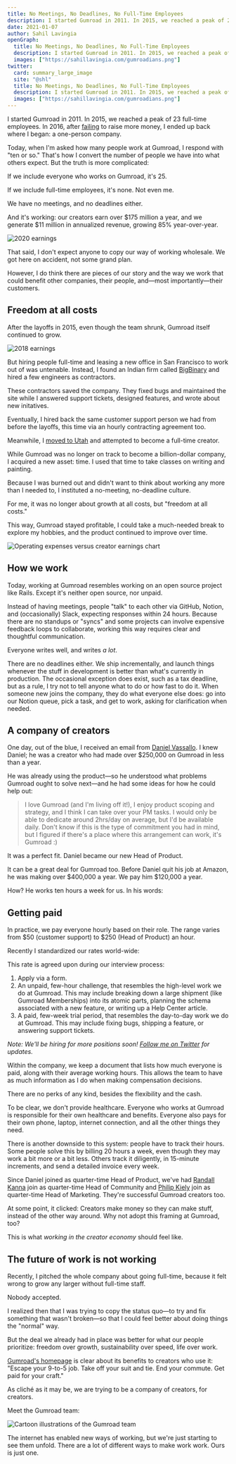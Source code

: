 ```yaml
---
title: No Meetings, No Deadlines, No Full-Time Employees
description: I started Gumroad in 2011. In 2015, we reached a peak of 23 full-time employees. In 2016, after failing to raise more money, I ended up back where I began - a one-person company.
date: 2021-01-07
author: Sahil Lavingia
openGraph:
  title: No Meetings, No Deadlines, No Full-Time Employees
  description: I started Gumroad in 2011. In 2015, we reached a peak of 23 full-time employees. In 2016, after failing to raise more money, I ended up back where I began - a one-person company.
  images: ["https://sahillavingia.com/gumroadians.png"]
twitter:
  card: summary_large_image
  site: "@shl"
  title: No Meetings, No Deadlines, No Full-Time Employees
  description: I started Gumroad in 2011. In 2015, we reached a peak of 23 full-time employees. In 2016, after failing to raise more money, I ended up back where I began - a one-person company.
  images: ["https://sahillavingia.com/gumroadians.png"]
---
```


I started Gumroad in 2011. In 2015, we reached a peak of 23 full-time employees. In 2016, after [failing](/reflecting) to raise more money, I ended up back where I began: a one-person company.

Today, when I'm asked how many people work at Gumroad, I respond with "ten or so." That's how I convert the number of people we have into what others expect. But the truth is more complicated:

If we include everyone who works on Gumroad, it's 25.

If we include full-time employees, it's none. Not even me.

We have no meetings, and no deadlines either.

And it's working: our creators earn over $175 million a year, and we generate $11 million in annualized revenue, growing 85% year-over-year.

<Image src="/2020-earnings.png" alt="2020 earnings" />

That said, I don't expect anyone to copy our way of working wholesale. We got here on accident, not some grand plan.

However, I do think there are pieces of our story and the way we work that could benefit other companies, their people, and—most importantly—their customers.

## Freedom at all costs

After the layoffs in 2015, even though the team shrunk, Gumroad itself continued to grow.

<Image src="/2018-earnings.png" alt="2018 earnings" />

But hiring people full-time and leasing a new office in San Francisco to work out of was untenable. Instead, I found an Indian firm called [BigBinary](https://bigbinary.com/) and hired a few engineers as contractors.

These contractors saved the company. They fixed bugs and maintained the site while I answered support tickets, designed features, and wrote about new initatives.

Eventually, I hired back the same customer support person we had from before the layoffs, this time via an hourly contracting agreement too.

Meanwhile, I [moved to Utah](/bubble) and attempted to become a full-time creator.

While Gumroad was no longer on track to become a billion-dollar company, I acquired a new asset: time. I used that time to take classes on writing and painting.

Because I was burned out and didn't want to think about working any more than I needed to, I instituted a no-meeting, no-deadline culture.

For me, it was no longer about growth at all costs, but "freedom at all costs."

This way, Gumroad stayed profitable, I could take a much-needed break to explore my hobbies, and the product continued to improve over time.

<Image src="/operating.png" alt="Operating expenses versus creator earnings chart" />

## How we work

Today, working at Gumroad resembles working on an open source project like Rails. Except it's neither open source, nor unpaid.

Instead of having meetings, people "talk" to each other via GitHub, Notion, and (occasionally) Slack, expecting responses within 24 hours. Because there are no standups or "syncs" and some projects can involve expensive feedback loops to collaborate, working this way requires clear and thoughtful communication.

Everyone writes well, and writes *a lot*.

There are no deadlines either. We ship incrementally, and launch things whenever the stuff in development is better than what's currently in production. The occasional exception does exist, such as a tax deadline, but as a rule, I try not to tell anyone what to do or how fast to do it. When someone new joins the company, they do what everyone else does: go into our Notion queue, pick a task, and get to work, asking for clarification when needed.

## A company of creators

One day, out of the blue, I received an email from [Daniel Vassallo](https://twitter.com/dvassallo). I knew Daniel; he was a creator who had made over $250,000 on Gumroad in less than a year.

He was already using the product—so he understood what problems Gumroad ought to solve next—and he had some ideas for how he could help out:

> I love Gumroad (and I'm living off it!), I enjoy product scoping and strategy, and I think I can take over your PM tasks. I would only be able to dedicate around 2hrs/day on average, but I'd be available daily. Don't know if this is the type of commitment you had in mind, but I figured if there's a place where this arrangement can work, it's Gumroad :)

It was a perfect fit. Daniel became our new Head of Product.

It can be a great deal for Gumroad too. Before Daniel quit his job at Amazon, he was making over $400,000 a year. We pay him $120,000 a year.

How? He works ten hours a week for us. In his words:

<Tweet id="1334288446697865216" />

## Getting paid

In practice, we pay everyone hourly based on their role. The range varies from $50 (customer support) to $250 (Head of Product) an hour.

Recently I standardized our rates world-wide:

<Tweet id="1334201934702493697" />

This rate is agreed upon during our interview process:

1. Apply via a form.
2. An unpaid, few-hour challenge, that resembles the high-level work we do at Gumroad. This may include breaking down a large shipment (like Gumroad Memberships) into its atomic parts, planning the schema associated with a new feature, or writing up a Help Center article.
3. A paid, few-week trial period, that resembles the day-to-day work we do at Gumroad. This may include fixing bugs, shipping a feature, or answering support tickets.

*Note: We'll be hiring for more positions soon! [Follow me on Twitter](https://twitter.com/shl) for updates.*

Within the company, we keep a document that lists how much everyone is paid, along with their average working hours. This allows the team to have as much information as I do when making compensation decisions.

There are no perks of any kind, besides the flexibility and the cash.

To be clear, we don't provide healthcare. Everyone who works at Gumroad is responsible for their own healthcare and benefits. Everyone also pays for their own phone, laptop, internet connection, and all the other things they need.

There is another downside to this system: people have to track their hours. Some people solve this by billing 20 hours a week, even though they may work a bit more or a bit less. Others track it diligently, in 15-minute increments, and send a detailed invoice every week.

Since Daniel joined as quarter-time Head of Product, we've had [Randall Kanna](https://twitter.com/RandallKanna) join as quarter-time Head of Community and [Philip Kiely](https://twitter.com/philip_kiely) join as quarter-time Head of Marketing. They're successful Gumroad creators too.

At some point, it clicked: Creators make money so they can make stuff, instead of the other way around. Why not adopt this framing at Gumroad, too?

This is what *working in the creator economy* should feel like.

## The future of work is not working

Recently, I pitched the whole company about going full-time, because it felt wrong to grow any larger without full-time staff.

Nobody accepted.

I realized then that I was trying to copy the status quo—to try and fix something that wasn't broken—so that I could feel better about doing things the "normal" way.

But the deal we already had in place was better for what our people prioritize: freedom over growth, sustainability over speed, life over work.

[Gumroad's homepage](https://gumroad.com/) is clear about its benefits to creators who use it: "Escape your 9-to-5 job. Take off your suit and tie. End your commute. Get paid for your craft."

As cliché as it may be, we are trying to be a company of creators, for creators.

Meet the Gumroad team:

<Image src="/gumroadians.webp" alt="Cartoon illustrations of the Gumroad team" />

The internet has enabled new ways of working, but we're just starting to see them unfold. There are a lot of different ways to make work work. Ours is just one.

<Footer />
